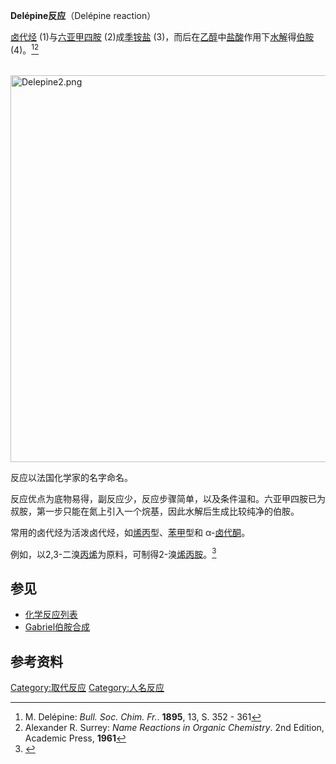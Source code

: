 {{noteTA
|G1=Chemistry
|1=zh-hans:伯胺;zh-hant:伯胺;zh-tw:一級胺
}}
'''Delépine反应'''（Delépine reaction）

[[卤代烃|卤代烃]] (1)与[[六亚甲四胺|六亚甲四胺]] (2)成[[季铵盐|季铵盐]] (3)，而后在[[乙醇|乙醇]]中[[盐酸|盐酸]]作用下[[水解|水解]]得[[伯胺|伯胺]] (4)。<ref>M. Delépine: ''Bull. Soc. Chim. Fr.''. '''1895''', 13, S. 352 - 361</ref><ref>Alexander R. Surrey: ''Name Reactions in Organic Chemistry''. 2nd Edition, Academic Press, '''1961'''</ref>

<br />
[[Image:Delepine2.png|619px]]

反应以法国化学家{{le|馬塞·杜勒平|Marcel Delépine}}的名字命名。

反应优点为底物易得，副反应少，反应步骤简单，以及条件温和。六亚甲四胺已为叔胺，第一步只能在氮上引入一个烷基，因此水解后生成比较纯净的伯胺。

常用的卤代烃为活泼卤代烃，如[[烯丙|烯丙]]型、[[苯甲|苯甲]]型和 α-[[卤代酮|卤代酮]]。

例如，以2,3-二溴[[丙烯|丙烯]]为原料，可制得2-溴[[烯丙胺|烯丙胺]]。<ref>{{OrgSynth | title = 2-Bromoallylamine | author = Albert T. Bottini, Vasu Dev, and Jane Klinck | collvol = 5 | collvolpages = 121 | year = 1973 | prep = cv5p0121}}</ref>

==参见==
*[[化学反应列表|化学反应列表]]
*[[Gabriel伯胺合成|Gabriel伯胺合成]]

==参考资料==
{{reflist}}

[[Category:取代反应|Category:取代反应]]
[[Category:人名反应|Category:人名反应]]